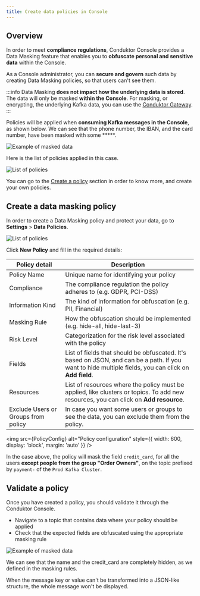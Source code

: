 ```yaml
---
title: Create data policies in Console  
---
```


## Overview

In order to meet **compliance regulations**, Conduktor Console provides a Data Masking feature that enables you to **obfuscate personal and sensitive data** within the Console.

As a Console administrator, you can **secure and govern** such data by creating Data Masking policies, so that users can't see them.

:::info
Data Masking **does not impact how the underlying data is stored**. The data will only be masked **within the Console**. For masking, or encrypting, the underlying Kafka data, you can use the [Conduktor Gateway](/gateway/).
:::

Policies will be applied when **consuming Kafka messages in the Console**, as shown below. We can see that the phone number, the IBAN, and the card number, have been masked with some *****.

![Example of masked data](/images/masked-data.png)

Here is the list of policies applied in this case.

![List of policies](/images/data-policies.png)

You can go to the [Create a policy](/platform/navigation/settings/data-masking/create-a-policy/) section in order to know more, and create your own policies.

## Create a data masking policy

In order to create a Data Masking policy and protect your data, go to **Settings** > **Data Policies**.

![List of policies](/images/data-policies.png)

Click **New Policy** and fill in the required details:

| Policy detail                       | Description                                                                                                                                           |
|-------------------------------------|-------------------------------------------------------------------------------------------------------------------------------------------------------|
| Policy Name                         | Unique name for identifying your policy                                                                                                               |
| Compliance                          | The compliance regulation the policy adheres to (e.g. GDPR, PCI-DSS)                                                                                  |
| Information Kind                    | The kind of information for obfuscation (e.g. PII, Financial)                                                                                         |
| Masking Rule                        | How the obfuscation should be implemented (e.g. hide-all, hide-last-3)                                                                                |
| Risk Level                          | Categorization for the risk level associated with the policy                                                                                          |
| Fields                              | List of fields that should be obfuscated. It's based on JSON, and can be a path. If you want to hide multiple fields, you can click on **Add field**. |
| Resources                           | List of resources where the policy must be applied, like clusters or topics. To add new resources, you can click on **Add resource**.                 |
| Exclude Users or Groups from policy | In case you want some users or groups to see the data, you can exclude them from the policy.                                                          |


<img src={PolicyConfig} alt="Policy configuration" style={{ width: 600, display: 'block', margin: 'auto' }} />

In the case above, the policy will mask the field `credit_card`, for all the users **except people from the group "Order Owners"**, on the topic prefixed by `payment-` of the `Prod Kafka Cluster`.

## Validate a policy

Once you have created a policy, you should validate it through the Conduktor Console. 

* Navigate to a topic that contains data where your policy should be applied
* Check that the expected fields are obfuscated using the appropriate masking rule

![Example of masked data](/images/masked-data.png)

We can see that the name and the credit_card are completely hidden, as we defined in the masking rules.

<Warning>When the message key or value can't be transformed into a JSON-like structure, the whole message won't be displayed.</Warning>
